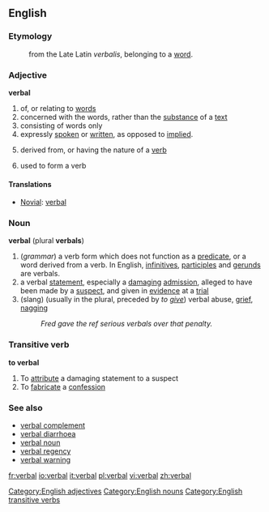 ==English==
===Etymology===
:from the Late Latin ''verbalis'', belonging to a [[word]].

===Adjective===
'''verbal'''

# of, or relating to [[word]]s
# concerned with the words, rather than the [[substance]] of a [[text]]
# consisting of words only
# expressly [[spoken]] or [[written]], as opposed to [[implied]].
# {{italbrac|grammar}} derived from, or having the nature of a [[verb]]
# {{italbrac|grammar}} used to form a verb

====Translations====
{{top}}
*[[Novial]]: [[verbal]]
{{mid}}
{{bottom}}

===Noun===
'''verbal''' (plural '''verbals''')
#(''grammar'') a verb form which does not function as a [[predicate]], or a word derived from a verb. In English, [[infinitive]]s, [[participle]]s and [[gerund]]s are verbals.
#a verbal [[statement]], especially a [[damaging]] [[admission]], alleged to have been made by a [[suspect]], and given in [[evidence]] at a [[trial]]
#(slang) (usually in the plural, preceded by ''to [[give]]'') verbal abuse, [[grief]], [[nag]]ging
#:''Fred gave the ref serious verbals over that penalty.''

===Transitive verb===
'''to verbal'''
#To [[attribute]] a damaging statement to a suspect
#To [[fabricate]] a [[confession]]

[[Category:English adjectives]]
[[Category:English nouns]]
[[Category:English transitive verbs]]
===See also===
*[[verbal complement]]
*[[verbal diarrhoea]]
*[[verbal noun]]
*[[verbal regency]]
*[[verbal warning]]

[[fr:verbal]]
[[io:verbal]]
[[it:verbal]]
[[pl:verbal]]
[[vi:verbal]]
[[zh:verbal]]